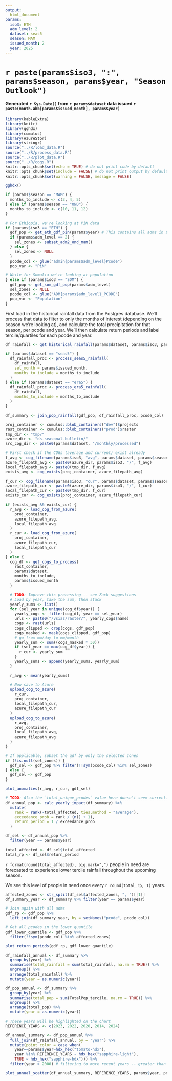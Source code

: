 ```yaml
---
output:
  html_document
params:
  iso3: ETH
  adm_level: 2
  dataset: seas5
  season: MAM
  issued_month: 2
  year: 2025
---
```


# `r paste(params$iso3, ":", params$season, params$year, "Season Outlook")`
#### Generated `r Sys.Date()` from `r params$dataset` data issued `r paste(month.abb[params$issued_month], params$year)`

```r

library(kableExtra)
library(knitr)
library(gghdx)
library(cumulus)
library(AzureStor)
library(stringr)
source("../R/load_data.R")
source("../R/process_data.R")
source("../R/plot_data.R")
source("../R/cogs.R")
knitr::opts_chunk$set(echo = TRUE) # do not print code by default
knitr::opts_chunk$set(include = FALSE) # do not print output by default
knitr::opts_chunk$set(warning = FALSE, message = FALSE)

gghdx()

```

``` r

if (params$season == "MAM") {
  months_to_include <- c(3, 4, 5)
} else if (params$season == "OND") {
  months_to_include <- c(10, 11, 12)
}

# For Ethiopia, we're looking at PiN data
if (params$iso3 == "ETH") {
  gdf_pop <- get_eth_gdf_pin(params$year) # This contains all adms in ETH
  if (params$adm_level == 2) {
    sel_zones <- subset_adm2_ond_mam()
  } else {
    sel_zones <- NULL
  }
  pcode_col <- glue("admin{params$adm_level}Pcode")
  pop_var <- "PiN"

# While for Somalia we're looking at population
} else if (params$iso3 == "SOM") {
  gdf_pop <- get_som_gdf_pop(params$adm_level)
  sel_zones <- NULL
  pcode_col <- glue("ADM{params$adm_level}_PCODE")
  pop_var <- "Population"
}

```

First load in the historical rainfall data from the Postgres database. We'll process that data to filter to only the months of interest (depending on the season we're looking at), 
and calculate the total precipitation for that season, per pcode and year. We'll then calculate return periods and label tercile/quartiles for each pcode and year. 

```r

df_rainfall <- get_historical_rainfall(params$dataset, params$iso3, params$adm_level, sel_zones)

if (params$dataset == "seas5") {
  df_rainfall_proc <- process_seas5_rainfall(
    df_rainfall,
    sel_month = params$issued_month,
    months_to_include = months_to_include
  )
} else if (params$dataset == "era5") {
  df_rainfall_proc <- process_era5_rainfall(
    df_rainfall,
    months_to_include = months_to_include
  )
}

df_summary <- join_pop_rainfall(gdf_pop, df_rainfall_proc, pcode_col)
```

``` r

proj_container <- cumulus::blob_containers("dev")$projects
rast_container <- cumulus::blob_containers("prod")$raster
tmp_dir <- "tmp/"
azure_dir <- "ds-seasonal-bulletin/"
src_cog_dir <- paste0(params$dataset, "/monthly/processed")

# First check if the COGs (average and current) exist already
f_avg <- cog_filename(params$iso3, "avg", params$dataset, params$season, params$issued_month)
azure_filepath_avg <- paste0(azure_dir, params$iso3, "/", f_avg)
local_filepath_avg <- paste0(tmp_dir, f_avg)
exists_avg <- cog_exists(proj_container, azure_filepath_avg)

f_cur <- cog_filename(params$iso3, "cur", params$dataset, params$season, params$issued_month)
azure_filepath_cur <- paste0(azure_dir, params$iso3, "/", f_cur)
local_filepath_cur <- paste0(tmp_dir, f_cur)
exists_cur <- cog_exists(proj_container, azure_filepath_cur)

if (exists_avg && exists_cur) {
  r_avg <- load_cog_from_azure(
    proj_container,
    azure_filepath_avg,
    local_filepath_avg
  )
  r_cur <- load_cog_from_azure(
    proj_container,
    azure_filepath_cur,
    local_filepath_cur
  )
} else {
  cog_df <- get_cogs_to_process(
    rast_container,
    params$dataset,
    months_to_include,
    params$issued_month
  )

  # TODO: Improve this processing -- see Zack suggestions
  # Load by year, take the sum, then stack
  yearly_sums <- list()
  for (sel_year in unique(cog_df$year)) {
    yearly_cogs <- filter(cog_df, year == sel_year)
    urls <- paste0("/vsiaz/raster/", yearly_cogs$name)
    cogs <- rast(urls)
    cogs_clipped <- crop(cogs, gdf_pop)
    cogs_masked <- mask(cogs_clipped, gdf_pop)
    # go from mm/day to mm/month
    yearly_sum <- sum((cogs_masked * 30))
    if (sel_year == max(cog_df$year)) {
      r_cur <- yearly_sum
    }
    yearly_sums <- append(yearly_sums, yearly_sum)
  }

  r_avg <- mean(yearly_sums)

  # Now save to Azure
  upload_cog_to_azure(
    r_cur,
    proj_container,
    local_filepath_cur,
    azure_filepath_cur
  )
  upload_cog_to_azure(
    r_avg,
    proj_container,
    local_filepath_avg,
    azure_filepath_avg
  )
}

```

``` r

# If applicable, subset the gdf by only the selected zones
if (!is.null(sel_zones)) {
  gdf_sel <- gdf_pop %>% filter(!!sym(pcode_col) %in% sel_zones)
} else {
  gdf_sel <- gdf_pop
}

plot_anomalies(r_avg, r_cur, gdf_sel)
```


``` r

# TODO: Also the `total_unique_pcodes` value here doesn't seem correct...
df_annual_pop <- calc_yearly_impact(df_summary) %>%
  mutate(
    rank = rank(-total_affected, ties.method = "average"),
    exceedance_prob = rank / (n() + 1),
    return_period = 1 / exceedance_prob
  )

df_sel <- df_annual_pop %>%
  filter(year == params$year)

total_affected <- df_sel$total_affected
total_rp <- df_sel$return_period

```

`r format(round(total_affected), big.mark=",")` people in need are forecasted to experience lower tercile rainfall throughout the upcoming season.

We see this level of people in need once every `r round(total_rp, 1)` years.


``` r

affected_zones <- str_split(df_sel$affected_zones, ", ")[[1]]
df_summary_year <- df_summary %>% filter(year == params$year)

# Join again with all adms
gdf_rp <- gdf_pop %>%
  left_join(df_summary_year, by = setNames("pcode", pcode_col))

# Get all pcodes in the lower quantile
gdf_lower_quantile <- gdf_pop %>%
  filter(!!sym(pcode_col) %in% affected_zones)

plot_return_periods(gdf_rp, gdf_lower_quantile)
```


``` r
df_rainfall_annual <- df_summary %>%
  group_by(year) %>%
  summarise(total_rainfall = sum(total_rainfall, na.rm = TRUE)) %>%
  ungroup() %>%
  arrange(total_rainfall) %>%
  mutate(year = as.numeric(year))

df_pop_annual <- df_summary %>%
  group_by(year) %>%
  summarise(total_pop = sum(TotalPop_tercile, na.rm = TRUE)) %>%
  ungroup() %>%
  arrange(total_pop) %>%
  mutate(year = as.numeric(year))
```


``` r

# These years will be highlighted on the chart
REFERENCE_YEARS <- c(2023, 2022, 2020, 2014, 2024)

df_annual_summary <- df_pop_annual %>%
  full_join(df_rainfall_annual, by = "year") %>%
  mutate(point_color = case_when(
    year==params$year~hdx_hex("tomato-hdx"),
    year %in% REFERENCE_YEARS ~ hdx_hex("sapphire-light"),
    TRUE ~ hdx_hex("sapphire-hdx"))) %>%
  filter(year > 2000) # filtering to more recent years -- greater than 2000

plot_annual_scatter(df_annual_summary, REFERENCE_YEARS, params$year, pop_var)

```